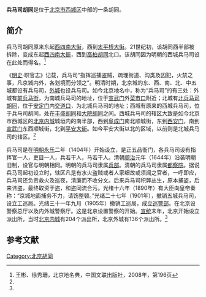{{Coord|39.91933239999999|116.3691396|type:landmark_region:CN-11_source:GoogleMaps|display=title}}
'''兵马司胡同'''是位于[[北京市|北京市]][[西城区|西城区]]中部的一条胡同。

==简介==
兵马司胡同原来东起[[西四南大街|西四南大街]]，西到[[太平桥大街|太平桥大街]]。21世纪初，该胡同西半部被拆除，变成东起[[西四南大街|西四南大街]]，西到[[高柏胡同|高柏胡同]]北口。该胡同因为明朝的西城兵马司设在此处而得名。<ref name=bjdmd>王彬、徐秀珊，北京地名典，中国文联出版社，2008年，第196页</ref>

《[[明史|明史]]·职官志》记载，兵马司“指挥巡捕盗贼，疏理街道、沟类及囚犯，火禁之事，凡京城内外，各划境而分领之”。明清时期，北京城的东、西、南、北、中五城都设有兵马司，[[北京外城|外城]]也设兵马司。如今北京地名中，称为“兵马司”的有三处：外城有[[前兵马街|前兵马街]]，为南城兵马司的地址，位于[[宣武门|宣武门]]外[[菜市口|菜市口]]附近；北城有[[北兵马司胡同|北兵马司胡同]]，位于[[安定门|安定门]]内[[交道口|交道口]]，为北城兵马司的地址；西城有原来的西城兵马司，位于兵马司胡同，处在[[丰盛胡同|丰盛胡同]]和[[大院胡同|大院胡同]]之间。西城兵马司的辖区大致是如今北京市西城区的[[北京内城|北京内城]]城垣内的南半部，西到[[阜成门|阜成门]]南北顺城街，东到[[西安门|西安门]]，南到[[宣武门|宣武门]]东西顺城街，北到[[平安大街|平安大街]]。如今平安大街以北的区域，以前则是北城兵马司的辖区。<ref name=bjdmd/>

兵马司是在[[明朝|明朝]][[永乐|永乐]]二年（1404年）开始设立，是正五品衙门，各兵马司设有指挥官一人，吏目一人，兵若干人，马若干人。清朝[[顺治|顺治]]元年（1644年）沿袭明朝旧制，设官与明朝相同。明朝的兵马司隶属[[兵部|兵部]]。清朝的兵马司隶属[[都察院|都察院]]。据说兵马司起初设立时，辖区凡是有水火盗贼或者人家细故或须闻之官者，一呼即应，兵马司还负责救火及巡夜，清廉而不收分文。后来兵马司积弊丛生，原本捕盗，后来讳盗，最终取资于盗，和盗同流合污。光绪十六年（1890年）有大臣向皇帝奏称：“京城地面捕务不力，请饬整顿。”光绪二十七年（1901年），撤销五城兵马司，设立工巡局。光绪三十一年九月（1905年）撤销工巡局，成立[[巡警部|巡警部]]。在北京设警察总厅以及内外城警察厅。这是北京设置警察的开始。[[宣统|宣统]]末年，北京开始设立派出所，当时[[北京内城|北京内城]]有204个派出所，北京外城有136个派出所。<ref name=bjdmd/>

==参考文献==
{{reflist}}

[[Category:北京胡同|Category:北京胡同]]